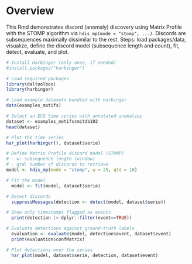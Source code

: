 # Overview

This Rmd demonstrates discord (anomaly) discovery using Matrix Profile with the STOMP algorithm via `hdis_mp(mode = "stomp", ...)`. Discords are subsequences maximally dissimilar to the rest. Steps: load packages/data, visualize, define the discord model (subsequence length and count), fit, detect, evaluate, and plot.

```r
# Install Harbinger (only once, if needed)
#install.packages("harbinger")
```

```r
# Load required packages
library(daltoolbox)
library(harbinger) 
```

```r
# Load example datasets bundled with harbinger
data(examples_motifs)
```

```r
# Select an ECG time series with annotated anomalies
dataset <- examples_motifs$mitdb102
head(dataset)
```

```r
# Plot the time series
har_plot(harbinger(), dataset$serie)
```

```r
# Define Matrix Profile discord model (STOMP)
# - w: subsequence length (window)
# - qtd: number of discords to retrieve
model <- hdis_mp(mode = "stomp", w = 25, qtd = 10)
```

```r
# Fit the model
  model <- fit(model, dataset$serie)
```

```r
# Detect discords
  suppressMessages(detection <- detect(model, dataset$serie))
```

```r
# Show only timestamps flagged as events
  print(detection |> dplyr::filter(event==TRUE))
```

```r
# Evaluate detections against ground-truth labels
  evaluation <- evaluate(model, detection$event, dataset$event)
  print(evaluation$confMatrix)
```

```r
# Plot detections over the series
  har_plot(model, dataset$serie, detection, dataset$event)
  
```

